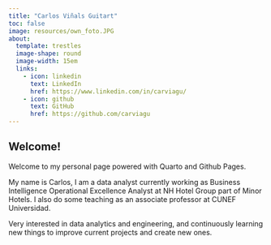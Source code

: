 ```yaml
---
title: "Carlos Viñals Guitart"
toc: false
image: resources/own_foto.JPG
about: 
  template: trestles
  image-shape: round
  image-width: 15em
  links:
    - icon: linkedin 
      text: LinkedIn
      href: https://www.linkedin.com/in/carviagu/
    - icon: github 
      text: GitHub
      href: https://github.com/carviagu
---
```


## Welcome! 

Welcome to my personal page powered with Quarto and Github Pages. 

My name is Carlos, I am a data analyst currently working as Business Intelligence Operational Excellence Analyst at NH Hotel Group part of Minor Hotels. I also do some teaching as an associate professor at CUNEF Universidad. 

Very interested in data analytics and engineering, and continuously learning new things to improve current projects and create new ones. 

